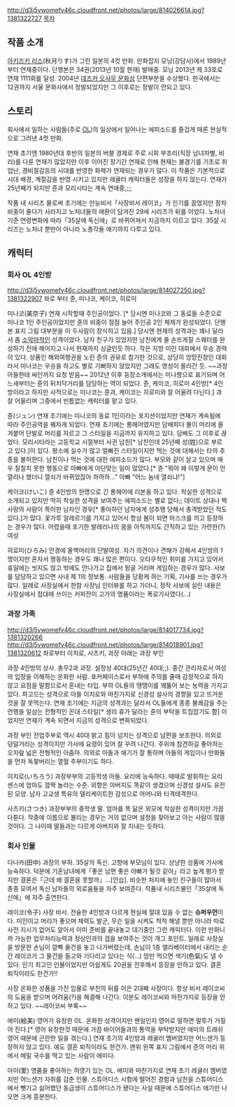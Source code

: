 http://d3j5vwomefv46c.cloudfront.net/photos/large/814026614.jpg?1381322727
[[목차]]

== 작품 소개 == 
[[아키즈키 리스]](秋月りす)가 그린 일본의 4컷 만화. 만화잡지 모닝(강담사)에서 1989년부터 연재중이다.
단행본은 34권(2013년 10월 현재) 발매중. 모닝 2013년 제 33호로 연재 1111회를 달성. 2004년 [[데즈카 오사무 문화상]] 단편부분을 수상했다. 한국에서는 12권까지 서울 문화사에서 정발되었지만 그 이후로는 정발이 안되고 있다.

== 스토리 ==
회사에서 일하는 사람들(주로 [[OL]])의 일상에서 일어나는 에피소드를 즐겁게 때론 현실적으로 그려낸 4컷 만화.

연재 초기엔 1980년대 후반의 일본의 버블 경제로 주로 시회 부조리(직장 남녀차별, 비리)를 다룬 연재가 많았지만 이후 이어진 장기간 연재로 인해 현재는 불경기를 기초로 취업난, 경비절감등의 시대를 반영한 화제가 연재되는 경우가 많다. 이 작품은 기본적으로 시대 배경, 계절감을 반영 시키고 있지만 레귤터 캐릭터들은 성장을 하지 않는다. 연재가 25년째가 되지만 쥰과 모리시타는 계속 연애중,;;;

작품 내 시리즈 물로써 초기에는 만능비서「사장비서 레이코」가 인기를 끌었지만 점차 비중이 줄다가 사라지고 노처녀들의 애환이 담겨진 29세 시리즈가 뒤를 이었다. 노처녀 기준 연령변화에 따라「35살에 독신에」로 바뀌어져서 지금까지 이르고 있다. 35살 시리즈는 노처녀 뿐만이 아니라 노총각들 애기까지 다루고 있다. 
== 캐릭터 ==
=== 회사 OL 4인방 ===
http://d3j5vwomefv46c.cloudfront.net/photos/large/814027250.jpg?1381322907
좌로 부터 쥰, 미나코, 케이코, 히로미

미나코(美奈子)
연재 시작할때 주인공이었다. [* 당시엔 미나코와 그 동료들 수준으로 미나코 1인 주인공이었지만 쥰의 비중이 점점 늘어 주인공 2인 체제가 완성되었다. 단행본 표지 그림 대부분을 이 두사람이 장식하고 있음.] 당시엔 현재의 성격과는 꽤나 달라서 좀 [[소악마]]적인 성격이었다. 남자 친구가 있었지만 남친에게 줄 손뜨게질 스웨터를 완성하기 전에 해어지고 나서 현재까지 싱글인듯 하다. 작은 지방 미인 대회에서 우승 경력이 있다. 상품인 해외여행권을 노린 쥰의 권유로 참가한 것으로, 상당히 엉망진창인 대회라서 미나코는 우승을 하고도 별로 기뻐하지 않았지만 그래도 명성이 올라간 듯. ~~과장 아들한테 싸인까지 요청 받음~~
2012년 이후 등장소개에서는 미나짱으로 표기되며 어느새부터는 쥰의 뒤치닥거리를 담당하는 역이 되었다. 쥰, 케이코, 히로미 4인방[* 4인방이라고 하지만 사적으로는 미나코는 쥰과, 케이코는 히로미와 잘 어울려 다닌다.] 과 잘 어울리며 그중에서 빈틈없는 캐릭터를 맡고 있다. 

쥰(ジュン)   
연재 초기에는 미나코의 동료 1인이라는 포지션이었지만 연재가 계속됨에 따라 주인공역을 꿰차게 되었다. 연재 초기에는 롱헤어였지만 담배피다 불이 머리에 올겨붙어 단발로 머리를 자르고 그 스타일을 지금까지 유지하고 있다. 담배도 그 이후로 끊었다. 모리시타라는 고등학교 시절부터 사귄 남친[* 남친인데 25년째 성(姓)으로 부르고 있다.]이 있다. 평소에 실수가 많고 얼빠진 스타일이지만 먹는 것에 대해서는 타의 추종을 불허한다. 남친이나 먹는 것에 대한 에피소드가 많다. 부모와 같이 살고 있으며 매우 칠칠치 못한 행동으로 아빠에게 야단맞는 일이 많았다.[* 쥰 "뭐야 왜 이렇게 문이 안 열리나 했더니 열쇠가 바뀌었잖아 하하하..."  아빠 "어느 놈네 열쇠냐!"]

케이코(けいこ)
쥰 4인방의 한명으로 긴 롱헤어에 리본을 하고 있다. 착실한 성격으로 소개되고 있지만 딱히 착실한 성격을 보여주는 에피소드는 별로 없다;; 데이트 상대나 짝사랑의 사람이 특이한 남자인 경우[* 좋아하던 남자에게 성추행 당해서 충격받았던 적도 있다.]가 많다. 꽃가루 알레르기를 가지고 있어서 항상 봄이 되면 마스크를 끼고 등장하는 경우가 많다. 어렸을때 포기한 발레리나의 꿈을 아직까지도 간직하고 있는 가련한(?) 여성

히로미(ひろみ)
안경에 올백머리의 단발여성. 자기 의견이나 견해가 강해서 4인방의 1명이지만 혼자서 행동하는 경우도 꽤나 많은 편이다. 오타쿠적인 취미를 가지고 있어서 휴일에는 씻지도 않고 밖에도 안나가고 집에서 뒹굴 거리며 게임하는 경우가 많다. 사보를 담당하고 있으면 사내 제 1의 정보통. 사람들을 당황케 하는 기획, 기사를 쓰는 경우가 많다. 일례로 사장실에서 한참 사장님 인터뷰를 하고 가더니, 정작 사보에 실린 내용은 사장실에서 접대에 쓰이는 커피잔이 고가의 명품이라는 폭로기사였다(...)

=== 과장 가족 ===
http://d3j5vwomefv46c.cloudfront.net/photos/large/814017734.jpg?1381320266 http://d3j5vwomefv46c.cloudfront.net/photos/large/814018901.jpg?1381320612
좌로부터 이치로, 사츠키, 과장
아래는 과장 부인

과장
4인방의 상사. 총무2과 과장. 설정상 40대(25년간 40대;;). 중간 관리자로서 여성의 입장을 이해하는 온화한 사람. 포커페이스로서 부하에 주의를 줄때 감정적으로 하지 않고 요점을 말함으로서 혼내는 타입. 부하 OL들의 땡땡이를 꽤뚫어 보는 눙력을 가지고 있다. 파고드는 성격으로 아들 이치로와 마친가지로 신경성 설사의 경향을 있고 뜨거운 것을 잘 못먹는다. 연재 초기에는 지금의 성격과는 달라서 OL들에게 종종 불쾌감을 주는 언행을 일삼는 전형적인 꼰대 스타일[* 생리 휴가 달라는 쥰의 부탁을 트집잡기도 함] 이었지만 연재가 계속 되면서 지금의 성격으로 변화되었다.

과장 부인
전업주부로 역시 40대 밝고 힘이 넘치는 성격으로 남편을 보조한다. 의외로 덩덜거리는 성격이지만 가사에 요령이 있어 잘 꾸려 나간다. 주위에 참견하길 좋아하는 오지랖 넓은 전형적인 아줌마. 의외로 아들과 애기가 잘 통하며 아들의 게임이나 만화들을 먼저 독팧버리는 열혈 주부이기도 하다. 

이치로(いちろう)
과장부부의 고등학생 아들. 요리에 능숙하다. 때때로 발휘하는 요리 센스에 엄마도 깜짝 놀라는 수준. 외향은 아버지도 똑같이 생겼으며 신경성 설사도 유전된 모양. 남자 고교생 특유의 델리케이트한 감성으로 어머니와 티격태격한다.

사츠키(さつき)
과장부부의 중학생 딸. 엄마를 똑 닮은 외모에 착실한 성격이지만 가끔 다툰다. 작중에 이름으로 불리는 경우는 거의 없으며 설정을 찾아보고 아는 사람이 많을 것이다. 그 나이때 딸들과는 다르게 아버지와 잘 지내는 듯하다.

=== 회사 인물 ===
다나카(田中)
과장의 부하. 35살의 독신. 고향에 부모님이 있다. 상냥한 성품에 가사에 능숙하다. 덕분에 기혼남녀에게「좋은 남편 좋은 아빠가 될것 같아」라고 높게 평가 받지만 결론은「근데 왜 결혼을 못할까」...[안습]. 비슷한 처지에 놓인 친구들이 많아서 종종 모여서 독신 남자들의 외로움들을 자주 보여준다. 작품내 시리즈물인「35살에 독신에」에 자주 출연한다.

레이코(令子)
사장 비서. 전술한 4인방과 다르게 현실에 절대 있을 수 없는 '''슈퍼우먼'''이다. 미인이고 머리가 좋으며 체력도 발군, 무슨 일을 시켜도 척척 해낼 뿐만 아니라 따로 사전 지시가 없어도 알아서 이미 준비를 끝내놓고 대기중인 그런 캐릭터다. 이런 만화니까 가능한 업무처리능력과 정상인과의 갭을 보여주는 것이 개그 포인트. 일례로 사장실을 방문한 손님이 깜빡 물건을 놓고 나가버렸는데, 손님이 1층 엘리베이터에서 내리는 순간 레이코가 그 물건을 들고와 기다리고 있다는 식(...) 맘만 먹으면 색기(色氣)도 낼 수 있다. 인기 최고인 인물이었지만 아쉽게도 20권을 전후해서 등장을 안하고 있다. 결혼 퇴직이라도 한건가!! 

사장
온화한 성품을 가진 임물로 부친의 뒤를 이은 2대째 사장이다. 항상 비서 레이코씨의 도움을 받으며 어려움(?)을 해결해 나간다. 이분도 레이코씨와 마찬가지로 등장을 안하고 있다. ~~레이코씨 부록~~

에미(絵美)
영어가 유창한 OL. 온화한 성격이지만 왠일인지 영어로 말하면 말투가 거칠어 진다.[* 영어 유창한것 때문에 가끔 바이어들과의 통역을 부탁받지만 에미의 트래쉬 영어 때문에 곤란한 일을 겪는다.] 연재 초기의 4인방과 레귤러 멤버였지만 어느샌가 등장하지 않고 있다. 얘도 결혼 퇴직이라도 한건가. 맨위 왼쪽 표지 그림에서 준의 머리 위에서 메밀 국수를 먹고 있는 사람이 에미다.  

아이(愛)
명품을 좋아하는 허영기 있는 OL. 에미와 마찬가지로 연재 초기 레귤러 멤버였지만 어느샌가 자취를 감춘 인물. 스튜어디스 시험에 떨어진 경험과 남친을 스튜어디스에서 뺏기고 싫어했던 동급생이 스튜어디스가 됐다는 사실 때문에 스튜어디스 애기만 나오면 크게 흥분한다. 
